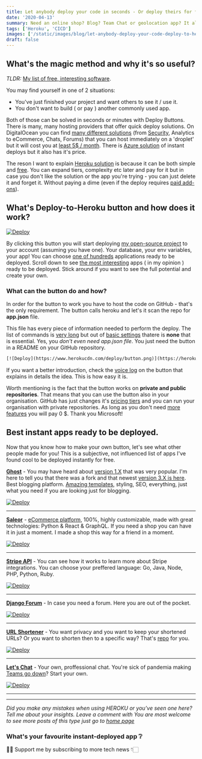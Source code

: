 ```yaml
---
title: Let anybody deploy your code in seconds - Or deploy theirs for free.
date: '2020-04-13'
summary: Need an online shop? Blog? Team Chat or geolocation app? It all exist already! A guide on 'Deploy-to-Heroku' button,
tags: ['Heroku', 'CICD']
images: ['/static/images/blog/let-anybody-deploy-your-code-deploy-to-heroku-button/let-anybody-deploy-your-code-deploy-to-heroku-button.png']
draft: false
---
```


## What's the magic method and why it's so useful?

_TLDR:_ [My list of free, interesting software](#best-instant-apps-ready-to-be-deployed).

You may find yourself in one of 2 situations:

- You've just finished your project and want others to see it / use it.
- You don't want to build ( or pay ) another commonly used app.

Both of those can be solved in seconds or minutes with Deploy Buttons. There is many, many hosting providers that offer quick deploy solutions. On DigitalOcean you can find [many different solutions][1] (from [Security][0], Analytics to eCommerce, Chats, Forums) that you can host immediately on a 'droplet' but it will cost you at [least 5\$ / month][2]. There is [Azure solution][3] of instant deploys but it also has it's price.

The reson I want to explain [Heroku solution][7] is because it can be both simple and [free][5]. You can expand tiers, complexity etc later and pay for it but in case you don't like the solution or the app you're trying - you can just delete it and forget it. Without paying a dime (even if the deploy requires [paid add-ons][4]).

## What's Deploy-to-Heroku button and how does it work?

[![Deploy](https://www.herokucdn.com/deploy/button.svg)](https://heroku.com/deploy?template=https://github.com/PodcasterDJ/Podcaster)

By clicking this button you will start deploying [my open-source project][6] to your account (assuming you have one). Your database, your env variables, your app! You can choose [one of hundreds][7] applications ready to be deployed. Scroll down to see [the most interesting](#best-instant-apps-ready-to-be-deployed) apps ( in my opinion ) ready to be deployed. Stick around if you want to see the full potential and create your own.

### What can the button do and how?

In order for the button to work you have to host the code on GitHub - that's the only requirement. The button calls heroku and let's it scan the repo for **app.json** file.

This file has every piece of information needed to perform the deploy. The list of commands is [very long][9] but out of [basic settings][10] thatere is **none** that is essential. Yes, you _don't even need app.json file_. You just need the button in a README on your GitHub repository.

```html
[![Deploy](https://www.herokucdn.com/deploy/button.png)](https://heroku.com/deploy)
```

If you want a better introduction, check the [voice log][11] on the button that explains in details the idea. This is how easy it is.

Worth mentioning is the fact that the button works on **private and public repositories**. That means that you can use the button also in your organisation. GitHub has just changes it's [pricing tiers][12] and you can run your organisation with private repositories. As long as you don't need [more features][12] you will pay 0 \$. Thank you Microsoft!

## Best instant apps ready to be deployed.

Now that you know how to make your own button, let's see what other people made for you! This is a subjective, not influenced list of apps I've found cool to be deployed instantly for free.

[**Ghost**][12] - You may have heard about [version 1.X][20] that was very popular. I'm here to tell you that there was a fork and that newest [version 3.X is here][21]. Best blogging platform. [Amazing templates][22], styling, SEO, everything, just what you need if you are looking just for blogging.

[![Deploy](https://www.herokucdn.com/deploy/button.svg)](https://heroku.com/deploy?template=https://github.com/snathjr/ghost-on-heroku)

---

[**Saleor**][13] - [eCommerce platform][23], 100%, highly customizable, made with great technologies: Python & React & GraphQL. If you need a shop you can have it in just a moment. I made a shop this way for a friend in a moment.

[![Deploy](https://www.herokucdn.com/deploy/button.svg)](https://heroku.com/deploy?template=https://github.com/mirumee/saleor)

---

[**Stripe API**][15] - You can see how it works to learn more about Stripe integrations. You can choose your preffered language: Go, Java, Node, PHP, Python, Ruby.

[![Deploy](https://www.herokucdn.com/deploy/button.svg)](https://heroku.com/deploy?template=https://github.com/stripe/stripe-payments-demo)

---

[**Django Forum**][16] - In case you need a forum. Here you are out of the pocket.

[![Deploy](https://www.herokucdn.com/deploy/button.svg)](https://heroku.com/deploy?template=https://github.com/MicroPyramid/django-simple-forum)

---

[**URL Shortener**][17] - You want privacy and you want to keep your shortened URLs? Or you want to shorten then to a specific way? That's [repo][24] for you.

[![Deploy](https://www.herokucdn.com/deploy/button.svg)](https://heroku.com/deploy?template=https://github.com/smtchahal/url-shortener)

---

[**Let's Chat**][18] - Your own, proffessional chat. You're sick of pandemia making [Teams go down][25]? Start your own.

[![Deploy](https://www.herokucdn.com/deploy/button.svg)](https://heroku.com/deploy?template=https://github.com/sdelements/lets-chat)

---

---

_Did you make any mistakes when using HEROKU or you've seen one here? Tell me about your insights. Leave a comment with You are most welcome to see more posts of this type just go to [home page][100]_

[100]: https://hvitis.dev

### What's your favourite instant-deployed app ❔

👍🏻 Support me by subscribing to more tech news 👇🏻

[0]: https://marketplace.digitalocean.com/category/security
[1]: https://marketplace.digitalocean.com/category/all
[2]: https://www.digitalocean.com/pricing/
[3]: https://docs.microsoft.com/en-us/azure/azure-resource-manager/templates/deploy-to-azure-button
[4]: https://elements.heroku.com/addons
[5]: https://stackoverflow.com/questions/4536326/heroku-free-account-limited
[6]: https://hvitis.dev/project-free-podcasts-blog-template-based-on-django
[7]: https://elements.heroku.com/buttons
[8]: https://www.heroku.com/elements/buttons
[9]: https://devcenter.heroku.com/articles/app-json-schema
[10]: https://blog.heroku.com/introducing_the_app_json_application_manifest
[11]: https://blog.heroku.com/introducing_the_app_json_application_manifest
[12]: https://elements.heroku.com/buttons/cobyism/ghost-on-heroku
[13]: https://elements.heroku.com/buttons/mirumee/saleor
[14]: https://https://github.com/PodcasterDJ/Podcaster
[15]: https://elements.heroku.com/buttons/stripe/stripe-payments-demo
[16]: https://elements.heroku.com/buttons/micropyramid/django-simple-forum
[17]: https://elements.heroku.com/buttons/smtchahal/url-shortener
[18]: https://elements.heroku.com/buttons/sdelements/lets-chat
[19]: https://elements.heroku.com/buttons/ionic-team/ionic-heroku-button
[20]: https://github.com/cobyism/ghost-on-heroku
[21]: https://github.com/snathjr/ghost-on-heroku
[22]: https://ghost.org/marketplace/
[23]: https://saleor.io/
[24]: https://github.com/smtchahal/url-shortener
[25]: https://techcrunch.com/2020/03/16/microsoft-teams-down/
